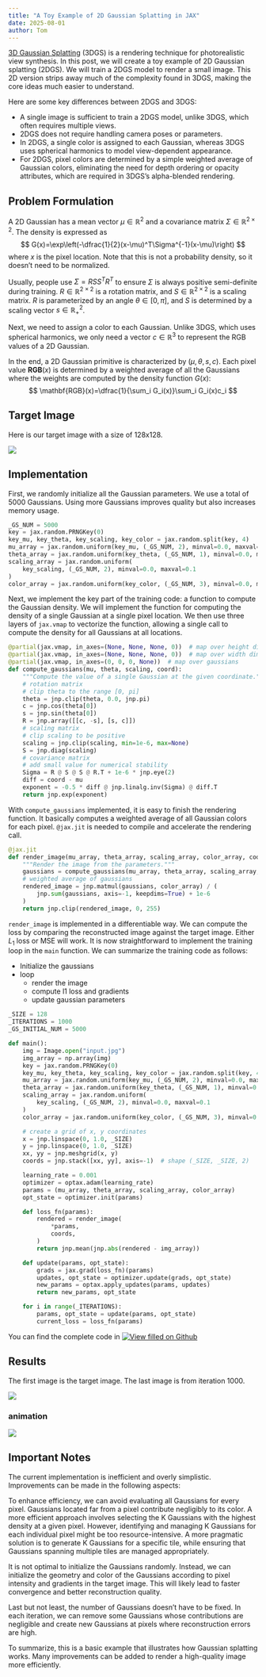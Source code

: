 ```yaml
---
title: "A Toy Example of 2D Gaussian Splatting in JAX"
date: 2025-08-01
author: Tom
---
```


[3D Gaussian Splatting](https://huggingface.co/blog/gaussian-splatting) (3DGS) is a rendering technique for photorealistic view synthesis. In this post, we will create a toy example of 2D Gaussian splatting (2DGS). We will train a 2DGS model to render a small image. This 2D version strips away much of the complexity found in 3DGS, making the core ideas much easier to understand.

Here are some key differences between 2DGS and 3DGS:

- A single image is sufficient to train a 2DGS model, unlike 3DGS, which often requires multiple views.
- 2DGS does not require handling camera poses or parameters.
- In 2DGS, a single color is assigned to each Gaussian, whereas 3DGS uses spherical harmonics to model view-dependent appearance.
- For 2DGS, pixel colors are determined by a simple weighted average of Gaussian colors, eliminating the need for depth ordering or opacity attributes, which are required in 3DGS's alpha-blended rendering.

## Problem Formulation
A 2D Gaussian has a mean vector $\mu\in\mathbb{R}^2$ and a covariance matrix $\Sigma\in\mathbb{R}^{2 \times 2}$. The density is expressed as
$$
G(x)=\exp\left(-\dfrac{1}{2}(x-\mu)^T\Sigma^{-1}(x-\mu)\right)
$$
where $x$ is the pixel location. Note that this is not a probability density, so it doesn't need to be normalized.

Usually, people use $\Sigma=RSS^TR^T$ to ensure $\Sigma$ is always positive semi-definite during training. $R\in\mathbb{R}^{2\times2}$ is a rotation matrix, and $S\in\mathbb{R}^{2\times2}$ is a scaling matrix. $R$ is parameterized by an angle $\theta\in[0,\pi]$, and $S$ is determined by a scaling vector $s\in\mathbb{R}^2_+$.

Next, we need to assign a color to each Gaussian. Unlike 3DGS, which uses spherical harmonics, we only need a vector $c\in\mathbb{R}^3$ to represent the RGB values of a 2D Gaussian.

In the end, a 2D Gaussian primitive is characterized by $(\mu, \theta, s, c)$. Each pixel value $\mathbf{RGB}(x)$ is determined by a weighted average of all the Gaussians where the weights are computed by the density function $G(x)$:
$$
\mathbf{RGB}(x)=\dfrac{1}{\sum_i G_i(x)}\sum_i G_i(x)c_i
$$

## Target Image

Here is our target image with a size of 128x128.

![](input.jpg)

## Implementation

First, we randomly initialize all the Gaussian parameters. We use a total of 5000 Gaussians. Using more Gaussians improves quality but also increases memory usage.

```python
_GS_NUM = 5000
key = jax.random.PRNGKey(0)
key_mu, key_theta, key_scaling, key_color = jax.random.split(key, 4)
mu_array = jax.random.uniform(key_mu, (_GS_NUM, 2), minval=0.0, maxval=1.0)
theta_array = jax.random.uniform(key_theta, (_GS_NUM, 1), minval=0.0, maxval=jnp.pi)
scaling_array = jax.random.uniform(
    key_scaling, (_GS_NUM, 2), minval=0.0, maxval=0.1
)
color_array = jax.random.uniform(key_color, (_GS_NUM, 3), minval=0.0, maxval=255.0)
```

Next, we implement the key part of the training code: a function to compute the Gaussian density. We will implement the function for computing the density of a single Gaussian at a single pixel location. We then use three layers of `jax.vmap` to vectorize the function, allowing a single call to compute the density for all Gaussians at all locations.

```python
@partial(jax.vmap, in_axes=(None, None, None, 0))  # map over height dimension
@partial(jax.vmap, in_axes=(None, None, None, 0))  # map over width dimension
@partial(jax.vmap, in_axes=(0, 0, 0, None))  # map over gaussians
def compute_gaussians(mu, theta, scaling, coord):
    """Compute the value of a single Gaussian at the given coordinate."""
    # rotation matrix
    # clip theta to the range [0, pi]
    theta = jnp.clip(theta, 0.0, jnp.pi)
    c = jnp.cos(theta[0])
    s = jnp.sin(theta[0])
    R = jnp.array([[c, -s], [s, c]])
    # scaling matrix
    # clip scaling to be positive
    scaling = jnp.clip(scaling, min=1e-6, max=None)
    S = jnp.diag(scaling)
    # covariance matrix
    # add small value for numerical stability
    Sigma = R @ S @ S @ R.T + 1e-6 * jnp.eye(2)
    diff = coord - mu
    exponent = -0.5 * diff @ jnp.linalg.inv(Sigma) @ diff.T
    return jnp.exp(exponent)
```    

With `compute_gaussians` implemented, it is easy to finish the rendering function. It basically computes a weighted average of all Gaussian colors for each pixel. `@jax.jit` is needed to compile and accelerate the rendering call.

```python
@jax.jit
def render_image(mu_array, theta_array, scaling_array, color_array, coords):
    """Render the image from the parameters."""
    gaussians = compute_gaussians(mu_array, theta_array, scaling_array, coords)
    # weighted average of gaussians
    rendered_image = jnp.matmul(gaussians, color_array) / (
        jnp.sum(gaussians, axis=-1, keepdims=True) + 1e-6
    )
    return jnp.clip(rendered_image, 0, 255)
```

`render_image` is implemented in a differentiable way. We can compute the loss by comparing the reconstructed image against the target image. Either $L_1$ loss or MSE will work. It is now straightforward to implement the training loop in the `main` function. We can summarize the training code as follows:

- Initialize the gaussians
- loop
   - render the image
   - compute l1 loss and gradients
   - update gaussian parameters



```python
_SIZE = 128
_ITERATIONS = 1000
_GS_INITIAL_NUM = 5000

def main():
    img = Image.open("input.jpg")
    img_array = np.array(img)
    key = jax.random.PRNGKey(0)
    key_mu, key_theta, key_scaling, key_color = jax.random.split(key, 4)
    mu_array = jax.random.uniform(key_mu, (_GS_NUM, 2), minval=0.0, maxval=1.0)
    theta_array = jax.random.uniform(key_theta, (_GS_NUM, 1), minval=0.0, maxval=jnp.pi)
    scaling_array = jax.random.uniform(
        key_scaling, (_GS_NUM, 2), minval=0.0, maxval=0.1
    )
    color_array = jax.random.uniform(key_color, (_GS_NUM, 3), minval=0.0, maxval=255.0)

    # create a grid of x, y coordinates
    x = jnp.linspace(0, 1.0, _SIZE)
    y = jnp.linspace(0, 1.0, _SIZE)
    xx, yy = jnp.meshgrid(x, y)
    coords = jnp.stack([xx, yy], axis=-1)  # shape (_SIZE, _SIZE, 2)

    learning_rate = 0.001
    optimizer = optax.adam(learning_rate)
    params = (mu_array, theta_array, scaling_array, color_array)
    opt_state = optimizer.init(params)

    def loss_fn(params):
        rendered = render_image(
            *params,
            coords,
        )
        return jnp.mean(jnp.abs(rendered - img_array))

    def update(params, opt_state):
        grads = jax.grad(loss_fn)(params)
        updates, opt_state = optimizer.update(grads, opt_state)
        new_params = optax.apply_updates(params, updates)
        return new_params, opt_state

    for i in range(_ITERATIONS):
        params, opt_state = update(params, opt_state)
        current_loss = loss_fn(params)
```

You can find the complete code in 
[![View filled on Github](https://img.shields.io/static/v1.svg?logo=github&label=Repo&message=View%20On%20Github&color=lightgrey)](https://github.com/tomondev/image-gs-toy-example)

## Results

The first image is the target image. The last image is from iteration 1000.

![](progression.png)

### animation

![](progression.gif)

## Important Notes

The current implementation is inefficient and overly simplistic. Improvements can be made in the following aspects:

To enhance efficiency, we can avoid evaluating all Gaussians for every pixel. Gaussians located far from a pixel contribute negligibly to its color. A more efficient approach involves selecting the K Gaussians with the highest density at a given pixel. However, identifying and managing K Gaussians for each individual pixel might be too resource-intensive. A more pragmatic solution is to generate K Gaussians for a specific tile, while ensuring that Gaussians spanning multiple tiles are managed appropriately.

It is not optimal to initialize the Gaussians randomly. Instead, we can initialize the geometry and color of the Gaussians according to pixel intensity and gradients in the target image. This will likely lead to faster convergence and better reconstruction quality.

Last but not least, the number of Gaussians doesn't have to be fixed. In each iteration, we can remove some Gaussians whose contributions are negligible and create new Gaussians at pixels where reconstruction errors are high.

To summarize, this is a basic example that illustrates how Gaussian splatting works. Many improvements can be added to render a high-quality image more efficiently.
